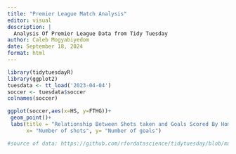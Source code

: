 ```yaml
---
title: "Premier League Match Analysis"
editor: visual
description: |
  Analysis Of Premier League Data from Tidy Tuesday
author: Caleb Mogyabiyedom
date: September 18, 2024
format: html
---
```


```r
library(tidytuesdayR)
library(ggplot2)
tuesdata <- tt_load('2023-04-04')
soccer <- tuesdata$soccer
colnames(soccer)

ggplot(soccer,aes(x=HS, y=FTHG))+
 geom_point()+
 labs(title = "Relationship Between Shots taken and Goals Scored By Home Teams",
      x= "Number of shots", y= "Number of goals")

#source of data: https://github.com/rfordatascience/tidytuesday/blob/master/data/2023/2023-04-04/readme.md and https://www.kaggle.com/datasets/evangower/premier-league-match-data
```
